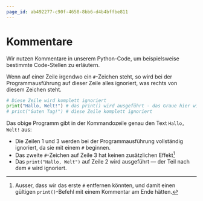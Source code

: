 ```yaml
---
page_id: ab492277-c90f-4658-8bb6-d4b4bffbe811
---
```


# Kommentare

Wir nutzen Kommentare in unserem Python-Code, um beispielsweise bestimmte Code-Stellen zu erläutern.

Wenn auf einer Zeile irgendwo ein `#`-Zeichen steht, so wird bei der Programmausführung auf dieser Zeile alles ignoriert, was rechts von diesem Zeichen steht.

```python showLineNumbers
# Diese Zeile wird komplett ignoriert
print("Hallo, Welt!") # das print() wird ausgeführt - das Graue hier wird ignoriert
# print("Guten Tag!") # diese Zeile komplett ignoriert
```

Das obige Programm gibt in der Kommandozeile genau den Text `Hallo, Welt!` aus:

- Die Zeilen 1 und 3 werden bei der Programmausführung vollständig ignoriert, da sie mit einem `#` beginnen.
- Das zweite `#`-Zeichen auf Zeile 3 hat keinen zusätzlichen Effekt[^1]
- Das `print("Hallo, Welt")` auf Zeile 2 wird ausgeführt — der Teil nach dem `#` wird ignoriert.

[^1]: Ausser, dass wir das erste `#` entfernen könnten, und damit einen gültigen `print()`-Befehl mit einem Kommentar am Ende hätten.
